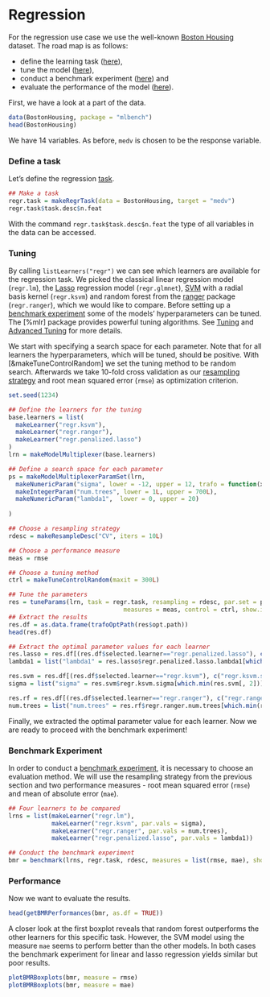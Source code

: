 # Regression
For the regression use case we use the well-known [Boston Housing](https://www.rdocumentation.org/packages/mlbench/versions/0.4-1/topics/BostonHousing) dataset. The road map is as follows:

* define the learning task  ([here](http://mlr-org.github.io/mlr-tutorial/devel/html/task/index.html)),
* tune the model ([here](http://mlr-org.github.io/mlr-tutorial/devel/html/tune/index.html)),
* conduct a benchmark experiment ([here](http://mlr-org.github.io/mlr-tutorial/devel/html/benchmark_experiments/index.html)) and
* evaluate the performance of the model ([here](http://mlr-org.github.io/mlr-tutorial/devel/html/performance/index.html)).

First, we have a look at a part of the data.
```r
data(BostonHousing, package = "mlbench")
head(BostonHousing)
```
We have 14 variables. As before, ``medv`` is chosen to be the response variable. 

### Define a task
Let's define the regression [task](task.md).

```r
## Make a task
regr.task = makeRegrTask(data = BostonHousing, target = "medv")
regr.task$task.desc$n.feat
```
With the command ``regr.task$task.desc$n.feat`` the type of all variables in the data can be accessed. 

### Tuning
By calling ``listLearners("regr")`` we can see which learners are available for the regression task. We picked the classical linear regression model (``regr.lm``), the [Lasso](https://www.rdocumentation.org/packages/penalized/versions/0.9-50) regression model (``regr.glmnet``), [SVM](https://www.rdocumentation.org/packages/kernlab/versions/0.9-25) with a radial basis kernel (``regr.ksvm``) and random forest from the [ranger](https://www.rdocumentation.org/packages/ranger/versions/0.6.0) package (``regr.ranger``), which we would like to compare. Before setting up a [benchmark experiment](benchmark_experiments.md) some of the models' hyperparameters can be tuned. The [%mlr] package provides powerful tuning algorithms. See [Tuning](tuning.md) and [Advanced Tuning](advanced_tune.md) for more details.

We start with specifying a search space for each parameter. Note that for all learners the hyperparameters, which will be tuned, should be positive. With [&makeTuneControlRandom] we set the tuning method to be random search. Afterwards we take $10$-fold cross validation as our [resampling strategy](resample.md) and root mean squared error (``rmse``) as optimization criterion.

```r
set.seed(1234)

## Define the learners for the tuning
base.learners = list(
  makeLearner("regr.ksvm"),
  makeLearner("regr.ranger"),
  makeLearner("regr.penalized.lasso")
)
lrn = makeModelMultiplexer(base.learners)

## Define a search space for each parameter
ps = makeModelMultiplexerParamSet(lrn,
  makeNumericParam("sigma", lower = -12, upper = 12, trafo = function(x) 2^x),
  makeIntegerParam("num.trees", lower = 1L, upper = 700L),
  makeNumericParam("lambda1",  lower = 0, upper = 20)
  
)

## Choose a resampling strategy
rdesc = makeResampleDesc("CV", iters = 10L)

## Choose a performance measure
meas = rmse

## Choose a tuning method
ctrl = makeTuneControlRandom(maxit = 300L)

## Tune the parameters
res = tuneParams(lrn, task = regr.task, resampling = rdesc, par.set = ps,
                                measures = meas, control = ctrl, show.info = FALSE)
## Extract the results
res.df = as.data.frame(trafoOptPath(res$opt.path))
head(res.df)

## Extract the optimal parameter values for each learner
res.lasso = res.df[(res.df$selected.learner=="regr.penalized.lasso"), c("regr.penalized.lasso.lambda1", "rmse.test.rmse")]
lambda1 = list("lambda1" = res.lasso$regr.penalized.lasso.lambda1[which.min(res.lasso[, 2])])

res.svm = res.df[(res.df$selected.learner=="regr.ksvm"), c("regr.ksvm.sigma", "rmse.test.rmse")]
sigma = list("sigma" = res.svm$regr.ksvm.sigma[which.min(res.svm[, 2])])

res.rf = res.df[(res.df$selected.learner=="regr.ranger"), c("regr.ranger.num.trees", "rmse.test.rmse")]
num.trees = list("num.trees" = res.rf$regr.ranger.num.trees[which.min(res.rf[, 2])])
```
Finally, we extracted the optimal parameter value for each learner. Now we are ready to proceed with the benchmark experiment!

### Benchmark Experiment
In order to conduct a [benchmark experiment](benchmark_experiments.md), it is necessary to choose an evaluation method. We will use the resampling strategy from the previous section and two performance measures - root mean squared error (``rmse``) and mean of absolute error (``mae``).

```r
## Four learners to be compared
lrns = list(makeLearner("regr.lm"), 
            makeLearner("regr.ksvm", par.vals = sigma),
            makeLearner("regr.ranger", par.vals = num.trees),
            makeLearner("regr.penalized.lasso", par.vals = lambda1))

## Conduct the benchmark experiment
bmr = benchmark(lrns, regr.task, rdesc, measures = list(rmse, mae), show.info = FALSE)
```


### Performance

Now we want to evaluate the results.
```r
head(getBMRPerformances(bmr, as.df = TRUE))

```

A closer look at the first boxplot reveals that random forest outperforms the other learners for this specific task. However, the SVM model using the measure ``mae`` seems to perform better than the other models. In both cases the benchmark experiment for linear and lasso regression yields similar but poor results.

```r
plotBMRBoxplots(bmr, measure = rmse)
plotBMRBoxplots(bmr, measure = mae)
```

